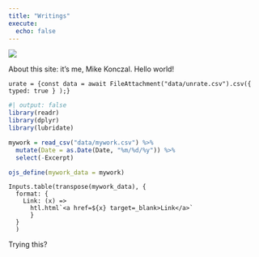 ```yaml
---
title: "Writings"
execute:
  echo: false
---
```


![](images/image-230407671.png)

About this site: it's me, Mike Konczal. Hello world!

```ojs
urate = {const data = await FileAttachment("data/unrate.csv").csv({ typed: true } );}
```

```r
#| output: false
library(readr)
library(dplyr)
library(lubridate)

mywork = read_csv("data/mywork.csv") %>%
  mutate(Date = as.Date(Date, "%m/%d/%y")) %>%
  select(-Excerpt)

ojs_define(mywork_data = mywork)
```

```ojs
Inputs.table(transpose(mywork_data), {
  format: {
    Link: (x) =>
      htl.html`<a href=${x} target=_blank>Link</a>`
      }
  }
  )
```

Trying this?